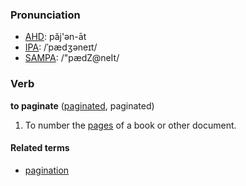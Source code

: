 ===Pronunciation===
*[[w:AHD|AHD]]: păj'ən-āt
*[[w:IPA|IPA]]: /ˈpædʒəneɪt/
*[[w:SAMPA|SAMPA]]: /"pædZ@neIt/

===Verb===
'''to paginate''' ([[paginated]], paginated)
# To number the [[page]]s of a book or other document.

====Related terms====
*[[pagination]]